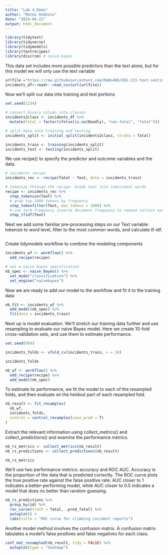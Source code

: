 ```yaml
---
title: "Lab 4_Demo"
author: "Mateo Robbins"
date: "2024-04-22"
output: html_document
---
```


```r
library(tidytext)
library(tidyverse)
library(tidymodels)
library(textrecipes)
library(discrim) # naive-bayes
```

This data set includes more possible predictors than the text alone, but for this model we will only use the text variable
```r

urlfile ="https://raw.githubusercontent.com/MaRo406/EDS-231-text-sentiment/main/data/climbing_reports_model_dat.csv"
incidents_df<-readr::read_csv(url(urlfile))
```

Now we'll split our data into training and test portions

```r
set.seed(1234)

# convert binary column into classes
incidents2class <- incidents_df %>% 
  mutate(fatal = factor(ifelse(is.na(Deadly), "non-fatal", "fatal")))

# split data into training and testing
incidents_split <- initial_split(incidents2class, strata = fatal)

incidents_train <- training(incidents_split)
incidents_test <- testing(incidents_split)

```

We use recipe() to specify the predictor and outcome variables and the data.

```r
# incidents recipe
incidents_rec <- recipe(fatal ~ Text, data = incidents_train)

# tokenize through the recipe- break text into individual words
recipe <- incidents_rec %>% 
  step_tokenize(Text) %>% 
  # grab top 1000 tokens by frequency
  step_tokenfilter(Text, max_tokens = 1000) %>% 
  # use term frequency inverse document frequency to remove certain words
  step_tfidf(Text)
```

Next we add some familiar pre-processing steps on our Text variable: tokenize to word level, filter to the most common words, and calculate tf-idf.

```r
```

Create  tidymodels workflow to combine the modeling components

```r
incidents_wf <- workflow() %>% 
  add_recipe(recipe)
```

```r
# set a naive bayes specification
nb_spec <- naive_Bayes() %>% 
  set_mode("classification") %>% 
  set_engine("naivebayes")
```

Now we are ready to add our model to the workflow and fit it to the training data

```r
nb_fit <- incidents_wf %>% 
  add_model(nb_spec) %>% 
  fit(data = incidents_train)

```
Next up is model evaluation. We'll stretch our training data further and use resampling to evaluate our naive Bayes model. Here we create 10-fold cross-validation sets, and use them to estimate performance.

```r
set.seed(999)

incidents_folds <- vfold_cv(incidents_train, v = 10)

incidents_folds
```

```r
nb_wf <- workflow() %>% 
  add_recipe(recipe) %>% 
  add_model(nb_spec)
```

To estimate its performance, we fit the model to each of the resampled folds, and then evaluate on the heldout part of each resampled fold.

```r
nb_result <- fit_resamples(
  nb_wf,
  incidents_folds,
  control = control_resamples(save_pred = T)
)
```

Extract the relevant information using collect_metrics() and collect_predictions() and examine the performance metrics.

```r
nb_rs_metrics <- collect_metrics(nb_result)
nb_rs_predictions <- collect_predictions(nb_result)

nb_rs_metrics
```

We'll use two performance metrics: accuracy and ROC AUC.
Accuracy is the proportion of the data that is predicted correctly. 
The ROC curve plots the true positive rate against the false positive rate; AUC closer to 1 indicates a better-performing model, while AUC closer to 0.5 indicates a model that does no better than random guessing.

```r
nb_rs_predictions %>% 
  group_by(id) %>% 
  roc_curve(truth = fatal, .pred_fatal) %>% 
  autoplot() +
  labs(title = "ROC curve for climbing incident reports")
```

Another model method involves the confusion matrix. A confusion matrix tabulates a model's false positives and false negatives for each class.

```r
conf_mat_resampled(nb_result, tidy = FALSE) %>% 
  autoplot(type = "heatmap")
```

```r

```
